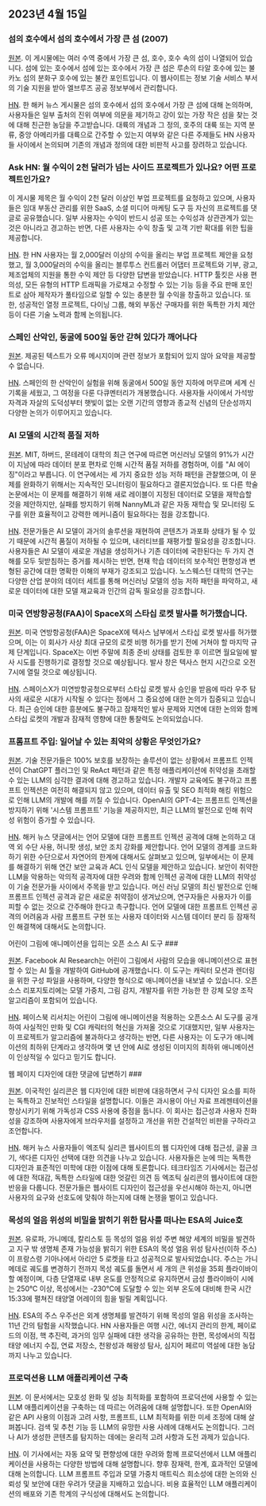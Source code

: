 

<CallToAction />

<Steps>

## 2023년 4월 15일

### 섬의 호수에서 섬의 호수에서 가장 큰 섬 (2007)

[원본](https://www.elbruz.org/special-projects/islands-and-lakes/).
이 게시물에는 여러 수역 중에서 가장 큰 섬, 호수, 호수 속의 섬이 나열되어 있습니다. 섬에 있는 호수에서 섬에 있는 호수에서 가장 큰 섬은 루손의 타알 호수에 있는 불카노 섬의 분화구 호수에 있는 불칸 포인트입니다. 이 웹사이트는 정보 기술 서비스 부서의 기술 지원을 받아 엘브루즈 공공 정보부에서 관리합니다.

[HN](http://news.ycombinator.com/item?id=35567026).
한 해커 뉴스 게시물은 섬의 호수에서 섬의 호수에서 가장 큰 섬에 대해 논의하며, 사용자들은 일부 출처의 진위 여부에 의문을 제기하고 강이 있는 가장 작은 섬을 찾는 것에 대해 친근한 농담을 주고받습니다. 대륙의 개념과 그 정의, 호주의 대륙 또는 지역 분류, 중앙 아메리카를 대륙으로 간주할 수 있는지 여부와 같은 다른 주제들도 HN 사용자들 사이에서 논의되며 기존의 개념과 정의에 대한 비판적 사고를 장려하고 있습니다.

### Ask HN: 월 수익이 2천 달러가 넘는 사이드 프로젝트가 있나요? 어떤 프로젝트인가요?

이 게시물 제목은 월 수익이 2천 달러 이상인 부업 프로젝트를 요청하고 있으며, 사용자들은 임대 부동산 관리를 위한 SaaS, 소셜 미디어 마케팅 도구 등 자신의 프로젝트를 댓글로 공유했습니다. 일부 사용자는 수익이 반드시 성공 또는 수익성과 상관관계가 있는 것은 아니라고 경고하는 반면, 다른 사용자는 수익 창출 및 고객 기반 확대를 위한 팁을 제공합니다.

[HN](http://news.ycombinator.com/item?id=35567822).
한 HN 사용자는 월 2,000달러 이상의 수익을 올리는 부업 프로젝트 제안을 요청했고, 월 3,000달러의 수익을 올리는 블루투스 컨트롤러 어댑터 프로젝트와 기부, 광고, 제조업체의 지원을 통한 수익 제안 등 다양한 답변을 받았습니다. HTTP 툴킷은 사용 편의성, 모든 유형의 HTTP 트래픽을 가로채고 수정할 수 있는 기능 등을 주요 판매 포인트로 삼아 제작자가 풀타임으로 일할 수 있는 충분한 월 수익을 창출하고 있습니다. 또한, 성공적인 열정 프로젝트, 다이닝 그룹, 해외 부동산 구매자를 위한 독특한 가치 제안 등이 다른 기술 노력과 함께 논의됩니다.

### 스페인 산악인, 동굴에 500일 동안 갇혀 있다가 깨어나다

[원본](https://www.cbc.ca/news/world/spain-cave-500-days-beatriz-flamini-1.6810428).
제공된 텍스트가 오류 메시지이며 관련 정보가 포함되어 있지 않아 요약을 제공할 수 없습니다.

[HN](http://news.ycombinator.com/item?id=35571481).
스페인의 한 산악인이 실험을 위해 동굴에서 500일 동안 지하에 머무르며 세계 신기록을 세웠고, 그 여정을 다룬 다큐멘터리가 개봉했습니다. 사용자들 사이에서 가석방 자격과 자살의 도덕성부터 햇빛이 없는 오랜 기간의 영향과 종교적 신념의 단순성까지 다양한 논의가 이루어지고 있습니다.

### AI 모델의 시간적 품질 저하

[원본](https://www.nannyml.com/blog/91-of-ml-perfomance-degrade-in-time).
MIT, 하버드, 몬테레이 대학의 최근 연구에 따르면 머신러닝 모델의 91%가 시간이 지남에 따라 데이터 분포 편차로 인해 시간적 품질 저하를 경험하며, 이를 "AI 에이징"이라고 부릅니다. 이 연구에서는 세 가지 중요한 성능 저하 패턴을 관찰했으며, 이 문제를 완화하기 위해서는 지속적인 모니터링이 필요하다고 결론지었습니다. 또 다른 학술 논문에서는 이 문제를 해결하기 위해 새로 레이블이 지정된 데이터로 모델을 재학습할 것을 제안하지만, 실패를 방지하기 위해 NannyML과 같은 자동 재학습 및 모니터링 도구를 위한 효율적이고 강력한 메커니즘이 필요하다는 점을 강조합니다.

[HN](http://news.ycombinator.com/item?id=35566145).
전문가들은 AI 모델이 과거의 솔루션을 재현하여 콘텐츠가 과포화 상태가 될 수 있기 때문에 시간적 품질이 저하될 수 있으며, 내러티브를 재평가할 필요성을 강조합니다. 사용자들은 AI 모델이 새로운 개념을 생성하거나 기존 데이터에 국한된다는 두 가지 견해를 모두 뒷받침하는 증거를 제시하는 반면, 현재 학습 데이터의 보수적인 편향성과 변형된 공간에 대한 명확한 이해의 부재가 강조되고 있습니다. 노스웨스턴 대학의 연구는 다양한 산업 분야의 데이터 세트를 통해 머신러닝 모델의 성능 저하 패턴을 파악하고, 새로운 데이터에 대한 모델 재교육과 인간의 감독 필요성을 강조합니다.

### 미국 연방항공청(FAA)이 SpaceX의 스타십 로켓 발사를 허가했습니다.

[원본](https://arstechnica.com/science/2023/04/green-light-go-spacex-receives-a-launch-license-from-the-faa-for-starship/).
미국 연방항공청(FAA)은 SpaceX에 텍사스 남부에서 스타십 로켓 발사를 허가했으며, 이는 이 회사가 사상 최대 규모의 로켓 비행 허가를 받기 전에 거쳐야 할 마지막 규제 단계입니다. SpaceX는 이번 주말에 최종 준비 상태를 검토한 후 이르면 월요일에 발사 시도를 진행하기로 결정할 것으로 예상됩니다. 발사 창은 텍사스 현지 시간으로 오전 7시에 열릴 것으로 예상됩니다.

[HN](http://news.ycombinator.com/item?id=35575298).
스페이스X가 미연방항공청으로부터 스타십 로켓 발사 승인을 받음에 따라 우주 탐사의 새로운 시대가 시작될 수 있다는 점에서 그 중요성에 대한 논의가 집중되고 있습니다. 최근 승인에 대한 흥분에도 불구하고 잠재적인 발사 문제와 지연에 대한 논의와 함께 스타십 로켓의 개발과 잠재적 영향에 대한 통찰력도 논의되었습니다.

### 프롬프트 주입: 일어날 수 있는 최악의 상황은 무엇인가요?

[원본](https://simonwillison.net/2023/Apr/14/worst-that-can-happen/).
기술 전문가들은 100% 보호를 보장하는 솔루션이 없는 상황에서 프롬프트 인젝션이 ChatGPT 플러그인 및 ReAct 패턴과 같은 특정 애플리케이션에 취약성을 초래할 수 있는 LLM의 심각한 결과에 대해 경고하고 있습니다. 개발자 교육에도 불구하고 프롬프트 인젝션은 여전히 해결되지 않고 있으며, 데이터 유출 및 SEO 최적화 해킹 위험으로 인해 LLM의 개발에 해를 끼칠 수 있습니다. OpenAI의 GPT-4는 프롬프트 인젝션을 방지하기 위해 '시스템 프롬프트' 기능을 제공하지만, 최근 LLM의 발전으로 인해 취약성 위험이 증가할 수 있습니다.

[HN](http://news.ycombinator.com/item?id=35572290).
해커 뉴스 댓글에서는 언어 모델에 대한 프롬프트 인젝션 공격에 대해 논의하고 대역 외 수단 사용, 허니팟 생성, 보안 조치 강화를 제안합니다. 언어 모델의 경계를 코드화하기 위한 수단으로서 자연어의 한계에 대해서도 살펴보고 있으며, 일부에서는 이 문제를 해결하기 위해 연간 보안 교육과 ACL 인식 모델을 제안하고 있습니다. 보안이 취약한 LLM을 악용하는 악의적 공격자에 대한 우려와 함께 인젝션 공격에 대한 LLM의 취약성이 기술 전문가들 사이에서 주목을 받고 있습니다. 머신 러닝 모델의 최신 발전으로 인해 프롬프트 인젝션 공격과 같은 새로운 취약점이 생겨났으며, 연구자들은 사용자가 이를 피할 수 없는 것으로 간주해야 한다고 촉구합니다. 언어 모델에 대한 프롬프트 인젝션 공격의 어려움과 사람 프롬프트 구현 또는 사용자 데이터와 시스템 데이터 분리 등 잠재적인 해결책에 대해서도 논의합니다.

어린이 그림에 애니메이션을 입히는 오픈 소스 AI 도구 ###

[원본](https://github.com/facebookresearch/AnimatedDrawings).
Facebook AI Research는 어린이 그림에서 사람의 모습을 애니메이션으로 표현할 수 있는 AI 툴을 개발하여 GitHub에 공개했습니다. 이 도구는 캐릭터 모션과 렌더링을 위한 구성 파일을 사용하며, 다양한 형식으로 애니메이션을 내보낼 수 있습니다. 오픈 소스 리포지토리에는 모델 가중치, 그림 감지, 개발자를 위한 가능한 한 강체 모양 조작 알고리즘이 포함되어 있습니다.

[HN](http://news.ycombinator.com/item?id=35565681).
페이스북 리서치는 어린이 그림에 애니메이션을 적용하는 오픈소스 AI 도구를 공개하여 사실적인 만화 및 CGI 캐릭터의 혁신을 가져올 것으로 기대했지만, 일부 사용자는 이 프로젝트가 알고리즘에 불과하다고 생각하는 반면, 다른 사용자는 이 도구가 애니메이션의 최하위 단계라고 생각하며 몇 년 안에 AI로 생성된 이미지의 최하위 애니메이션이 인상적일 수 있다고 믿기도 합니다.

웹 페이지 디자인에 대한 댓글에 답변하기 ###

[원본](https://research.exoticsilicon.com/articles/replying_to_comments).
이국적인 실리콘은 웹 디자인에 대한 비판에 대응하면서 구식 디자인 요소를 피하는 독특하고 진보적인 스타일을 설명합니다. 이들은 과시용이 아닌 자료 프레젠테이션을 향상시키기 위해 가독성과 CSS 사용에 중점을 둡니다. 이 회사는 접근성과 사용자 친화성을 강조하며 사용자에게 브라우저를 설정하고 개선을 위한 건설적인 비판을 구하라고 조언합니다.

[HN](http://news.ycombinator.com/item?id=35567285).
해커 뉴스 사용자들이 엑조틱 실리콘 웹사이트의 웹 디자인에 대해 접근성, 글꼴 크기, 색다른 디자인 선택에 대한 의견을 나누고 있습니다. 사용자들은 눈에 띄는 독특한 디자인과 표준적인 미학에 대한 이점에 대해 토론합니다. 테크타임즈 기사에서는 접근성에 대한 적대감, 독특한 스타일에 대한 엇갈린 의견 등 엑조틱 실리콘의 웹사이트에 대한 반응을 다룹니다. 전문가들은 웹사이트 디자인이 접근성을 우선시해야 하는지, 아니면 사용자의 요구와 선호도에 맞춰야 하는지에 대해 논쟁을 벌이고 있습니다.

### 목성의 얼음 위성의 비밀을 밝히기 위한 탐사를 떠나는 ESA의 Juice호

[원본](https://www.esa.int/Science_Exploration/Space_Science/Juice/ESA_s_Juice_lifts_off_on_quest_to_discover_secrets_of_Jupiter_s_icy_moons).
유로파, 가니메데, 칼리스토 등 목성의 얼음 위성 주변 해양 세계의 비밀을 발견하고 지구 밖 생명체 존재 가능성을 밝히기 위한 ESA의 목성 얼음 위성 탐사선(이하 주스)이 프랑스령 기아나에서 아리안 5 로켓을 타고 성공적으로 발사되었습니다. 주스는 가니메데로 궤도를 변경하기 전까지 목성 궤도를 돌면서 세 개의 큰 위성을 35회 플라이바이할 예정이며, 다층 단열재로 내부 온도를 안정적으로 유지하면서 금성 플라이바이 시에는 250℃ 이상, 목성에서는 -230℃에 도달할 수 있는 외부 온도에 대비해 한국 시간 15:33에 펼쳐진 태양열 어레이의 힘을 빌릴 계획입니다.

[HN](http://news.ycombinator.com/item?id=35574177).
ESA의 주스 우주선은 외계 생명체를 발견하기 위해 목성의 얼음 위성을 조사하는 11년 간의 탐험을 시작했습니다. HN 사용자들은 여행 시간, 에너지 관리의 한계, 페이로드의 이점, 핵 추진력, 과거의 임무 실패에 대한 생각을 공유하는 한편, 목성에서의 직접 태양 에너지 수집, 연료 저장소, 천왕성과 해왕성 탐사, 심지어 페르미 역설에 대한 농담까지 나누고 있습니다.

### 프로덕션용 LLM 애플리케이션 구축

[원본](https://huyenchip.com/2023/04/11/llm-engineering.html).
이 문서에서는 모호성 완화 및 성능 최적화를 포함하여 프로덕션에 사용할 수 있는 LLM 애플리케이션을 구축하는 데 따르는 어려움에 대해 설명합니다. 또한 OpenAI와 같은 API 사용의 이점과 고려 사항, 프롬프트, LLM 최적화를 위한 미세 조정에 대해 살펴봅니다. 검색 및 추천 기능 등 LLM의 유망한 사용 사례에 대해서도 논의합니다. 그러나 AI가 생성한 콘텐츠를 탐지하는 데에는 윤리적 고려 사항과 도전 과제가 있습니다.

[HN](http://news.ycombinator.com/item?id=35565212).
이 기사에서는 자동 요약 및 편향성에 대한 우려와 함께 프로덕션에서 LLM 애플리케이션을 사용하는 다양한 방법에 대해 설명합니다. 향후 잠재력, 한계, 효과적인 모델에 대해 논의합니다. LLM 프롬프트 주입과 모델 가중치 매트릭스 희소성에 대한 논의와 신뢰성 및 보안에 대한 우려가 댓글을 지배하고 있습니다. 비용 효율적인 LLM 애플리케이션의 배포와 기존 학계의 구식성에 대해서도 논의합니다.

</Steps>